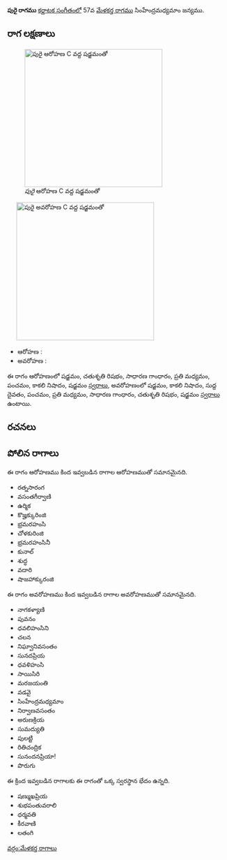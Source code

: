 {{Infobox ragam
	| name          	= పురై
	| synonym	    	= 
	| mela          	= 
	| chakra        	= 
	| janaka        	= 
	| type          	= షడవ-సంపూర్ణ
	| arohanam      	= {{svaraC|S|R2|G2|M2|P|N3|S'}} 
	| avarohanam    	= {{svaraC|S'|N3|D1|P|M2|G2|R2|S}}
	| jeeva         	=
	| chhaya        	=
	| nyasa         	=
	| vishesha      	= 
	| equivalent  		= 
}}
{{కర్ణాటక సంగీత రాగాలు}}
'''పురై రాగము''' [[కర్ణాటక సంగీతం]]లో 57వ [[మేళకర్త రాగము]] సింహేంద్రమధ్యమాం జన్యము. 


==రాగ లక్షణాలు==
[[Image:purai_ar_kb2wiki.png|thumb|right|316px|''పురై'' ఆరోహణ C వద్ద షడ్జమంతో]]
	[[Image:purai_av_kb2wiki.png|thumb|right|316px|''పురై'' అవరోహణ C వద్ద షడ్జమంతో]]

* ఆరోహణ : {{svaraC|S|R2|G2|M2|P|N3|S'}} 
* అవరోహణ : {{svaraC|S'|N3|D1|P|M2|G2|R2|S}}

ఈ రాగం ఆరోహణంలో షడ్జమం, చతుశృతి రిషభం, సాధారణ  గాంధారం, ప్రతి మధ్యమం, పంచమం, కాకలి  నిషాదం, షడ్జమం [[స్వరాలు]], అవరోహణంలో షడ్జమం, కాకలి  నిషాదం, సుద్ద దైవతం, పంచమం, ప్రతి మధ్యమం, సాధారణ  గాంధారం, చతుశృతి రిషభం, షడ్జమం [[స్వరాలు]] ఉంటాయి.

==రచనలు==



==పోలిన రాగాలు==
ఈ రాగం ఆరోహణము కింద ఇవ్వబడిన రాగాల ఆరోహణముతో సమానమైనది.
* రత్నసారంగ
* వసంతగీర్వాణి
* ఉర్మిక
* కొజ్హక్కురింజి
* భ్రమరహంసి
*  చోళకురింజి
* భ్రమరహంసినీ
* కునాల్
* శుద్ధ
* వదారి
* షాజహాక్కురంజి

ఈ రాగం అవరోహణము కింద ఇవ్వబడిన రాగాల అవరోహణముతో సమానమైనది.
* నాగకళ్యాణి
* పువనం
* ధవలిహంసిని
* చలన
* నిఘ్వానివసంతం
* సునదప్రియ
* ధవళిహంసి
* సాయిసిరి
* మరజయంతి
* వడవై
* సింహేంద్రమధ్యమాం
* నిర్వాణవసంతం
* అరుణక్రియ
* సుమద్యుతి
*  పులట్టి
* రితిచంద్రిక
* సునందనప్రియా!
* పొరుగు

ఈ క్రింద ఇవ్వబడిన రాగాలకు ఈ రాగంతో ఒక్క స్వరస్థాన భేదం ఉన్నది.
* షణ్ముఖప్రియ
* శుభపంతువరాలి
* ధర్మవతి
* కీరవాణి
* లతంగి



[[వర్గం:మేళకర్త రాగాలు]]